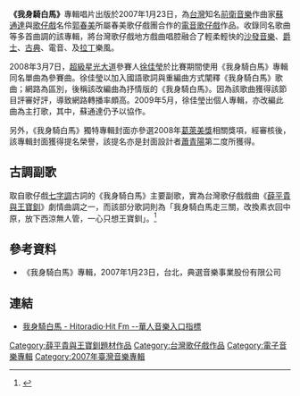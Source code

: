 {{Min-nan|
 | title     = 我身騎白馬
 | picture   = WHITE HORSE.jpg
 | caption   = 专辑封面
 | choan-han = 我身騎白馬
 | choan-lo  = Goá sin khiâ Pe̍h-bé 
 }}
'''《我身騎白馬》'''專輯唱片出版於2007年1月23日，為[[台灣|台灣]]知名[[前衛|前衛]][[音樂|音樂]]作曲家[[蘇通達|蘇通達]]與[[歌仔戲|歌仔戲]]名伶[[郭春美|郭春美]]所屬春美歌仔戲團合作的[[電音|電音]][[歌仔戲|歌仔戲]]作品。收錄同名歌曲等多首曲調的該專輯，將台灣歌仔戲地方戲曲唱腔融合了輕柔輕快的[[沙發音樂|沙發音樂]]、[[爵士|爵士]]、[[古典|古典]]、電音、及[[拉丁|拉丁]]樂風。

2008年3月7日，[[超級星光大道|超級星光大道]]參賽人[[徐佳瑩|徐佳瑩]]於比賽期間使用《我身騎白馬》專輯同名單曲為參賽曲。徐佳瑩以加入國語歌詞與重編曲方式闡釋《我身騎白馬》歌曲；網路為區別，後稱該改編曲為抒情版的《我身騎白馬》。因為該歌曲獲得該節目評審好評，導致網路轉播率頗高。2009年5月，徐佳瑩出個人專輯，亦改編此曲為主打歌，其中，蘇通達仍予以協作。

另外，《我身騎白馬》獨特專輯封面亦參選2008年[[葛萊美獎|葛萊美獎]]相關獎項，經審核後，該專輯封面獲得提名榮譽，該提名亦是封面設計者[[蕭青陽|蕭青陽]]第二度所獲得。

==古調副歌==
取自歌仔戲[[七字調|七字調]]古詞的《我身騎白馬》主要副歌，實為台灣歌仔戲戲曲《[[薛平貴與王寶釧|薛平貴與王寶釧]]》劇情曲調之一，而該部分歌詞則為「我身騎白馬走三關，改換素衣回中原，放下西涼無人管，一心只想王寶釧」。<ref>{{Citation|last=huajiamin|title=陳亞蘭 身騎白馬走三關 (1992 乞丐與千金)|date=2012-06-29|url=https://www.youtube.com/watch?v=h1AiiwEGyVk|accessdate=2017-02-05|archive-date=2017-02-10|archive-url=https://web.archive.org/web/20170210225257/https://www.youtube.com/watch?v=h1AiiwEGyVk|dead-url=no}}</ref>

[[Category:薛平貴與王寶釧題材作品|Category:薛平貴與王寶釧題材作品]]

==參考資料==
{{Reflist|3}}
*《我身騎白馬》專輯，2007年1月23日，台北，典選音樂事業股份有限公司

== 連結 ==
* [http://www.hitoradio.com/newweb/7481album 我身騎白馬 - Hitoradio‧Hit Fm --華人音樂入口指標] {{Wayback|url=http://www.hitoradio.com/newweb/7481album |date=20170907065448 }}
[[Category:台灣歌仔戲作品|Category:台灣歌仔戲作品]]
[[Category:電子音樂專輯|Category:電子音樂專輯]]
[[Category:2007年臺灣音樂專輯|Category:2007年臺灣音樂專輯]]